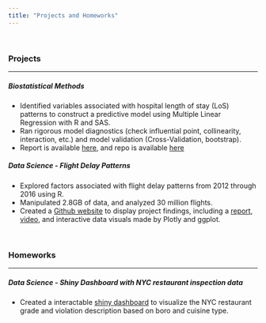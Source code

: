 ```yaml
---
title: "Projects and Homeworks"
---
```

<br>

### Projects
***
##### Biostatistical Methods
*	Identified variables associated with hospital length of stay (LoS) patterns to construct a predictive model using Multiple Linear Regression with R and SAS.
*	Ran rigorous model diagnostics (check influential point, collinearity, interaction, etc.) and model validation (Cross-Validation, bootstrap).
* Report is available [here](Downloads/BMI_Final_Project_Report.pdf), and repo is available [here](https://github.com/ljq312/BMI_FinalProject)

    
##### Data Science - *Flight Delay Patterns*
*	Explored factors associated with flight delay patterns from 2012 through 2016 using R.
*	Manipulated 2.8GB of data, and analyzed 30 million flights.
*	Created a [Github website](https://tuyuqi.github.io/delay_flight_website/index.html) to display project findings, including a [report](https://tuyuqi.github.io/delay_flight_website/flight_delay.html), [video](https://www.youtube.com/watch?v=smI6NE5xw4Y), and interactive data visuals made by Plotly and ggplot.


<br>

### Homeworks
***
##### Data Science - *Shiny Dashboard with NYC restaurant inspection data*
* Created a interactable [shiny dashboard](https://ljq312.shinyapps.io/p8105_hw6_jl5025_problem2/) to visualize the NYC restaurant grade and violation description based on boro and cuisine type. 

